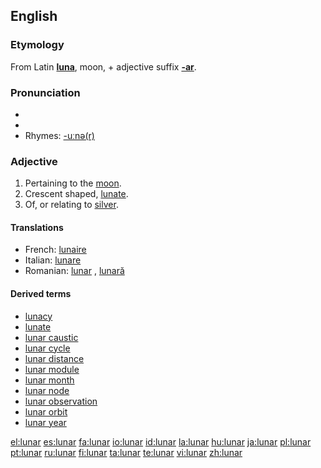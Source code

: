 ==English==

===Etymology===
From Latin '''[[luna]]''', moon, + adjective suffix '''[[-ar]]'''.

===Pronunciation===
* {{IPA|/lʉːnə/}}
*{{audio|en-us-lunar.ogg|Audio (US)}}
* Rhymes: [[Rhymes:English:-uːnə(r)|-uːnə(r)]]

===Adjective===
{{en-adj|-}}
# Pertaining to the [[moon]].
# Crescent shaped, [[lunate]].
# Of, or relating to [[silver]].

====Translations====
*French: [[lunaire]]
*Italian: [[lunare]]
*Romanian: [[lunar]] {{m}}, [[lunară]] {{f}}

====Derived terms====
* [[lunacy]]
* [[lunate]]
* [[lunar caustic]]
* [[lunar cycle]]
* [[lunar distance]]
* [[lunar module]]
* [[lunar month]]
* [[lunar node]]
* [[lunar observation]]
* [[lunar orbit]]
* [[lunar year]]

[[el:lunar]]
[[es:lunar]]
[[fa:lunar]]
[[io:lunar]]
[[id:lunar]]
[[la:lunar]]
[[hu:lunar]]
[[ja:lunar]]
[[pl:lunar]]
[[pt:lunar]]
[[ru:lunar]]
[[fi:lunar]]
[[ta:lunar]]
[[te:lunar]]
[[vi:lunar]]
[[zh:lunar]]